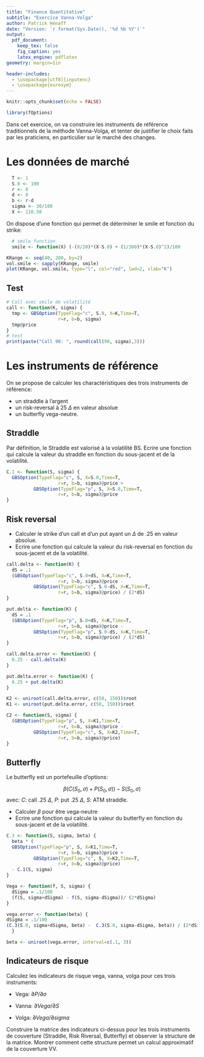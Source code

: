 ```yaml
---
title: "Finance Quantitative"
subtitle: "Exercice Vanna-Volga"
author: Patrick Hénaff
date: "Version: `r format(Sys.Date(), '%d %b %Y')`"
output:
  pdf_document:
    keep_tex: false
    fig_caption: yes
    latex_engine: pdflatex
geometry: margin=1in

header-includes:
  - \usepackage[utf8]{inputenc}
  - \usepackage{eurosym}
---
```


```r
knitr::opts_chunk$set(echo = FALSE)
```

```r
library(fOptions)
```

Dans cet exercice, on va construire les instruments de référence traditionnels de la méthode Vanna-Volga, et tenter de justifier le choix faits par les praticiens, en particulier sur le marché des changes.

# Les données de marché

```r
  T <- 1
  S.0 <- 100
  r <- 0
  d <- 0
  b <- r-d
  sigma <- 30/100
  X <- 110.50
```

On dispose d'une fonction qui permet de déterminer le smile et fonction du strike:

```r
  # smile function
  smile <- function(X) (-(0/20)*(X-S.0) + (1/300)*(X-S.0)^2)/100
```


```r
KRange <- seq(40, 200, by=2)
vol.smile <- sapply(KRange, smile)
plot(KRange, vol.smile, type="l", col="red", lwd=2, xlab="K")
```

## Test

```r
# Call avec smile de volatilité
call <- function(K, sigma) {
  tmp <- GBSOption(TypeFlag="c", S.0, X=K,Time=T,
                   r=r, b=b, sigma)
  tmp@price
}
# test
print(paste("Call 90: ", round(call(90, sigma),3)))
```

# Les instruments de référence
  
On se propose de calculer les charactéristiques des trois instruments de référence:

- un straddle à l'argent
- un risk-reversal à 25 $\Delta$ en valeur absolue
- un butterfly vega-neutre.

## Straddle

Par définition, le Straddle est valorisé à la volatilité BS.
Ecrire une fonction qui calcule la valeur du straddle en fonction du sous-jacent et de la volatilité.

```r
C.1 <- function(S, sigma) {
  GBSOption(TypeFlag="c", S, X=S.0,Time=T,
                   r=r, b=b, sigma)@price +
          GBSOption(TypeFlag="p", S, X=S.0,Time=T,
                   r=r, b=b, sigma)@price
}
```

## Risk reversal

- Calculer le strike d'un call et d'un put ayant un $\Delta$ de .25 en valeur absolue.
- Ecrire une fonction qui calcule la valeur du risk-reversal en fonction du sous-jacent et de la volatilité.

```r

call.delta <- function(K) {
  dS = .1
  (GBSOption(TypeFlag="c", S.0+dS, X=K,Time=T,
                   r=r, b=b, sigma)@price -
          GBSOption(TypeFlag="c", S.0-dS, X=K,Time=T,
                   r=r, b=b, sigma)@price) / (2*dS)
}

put.delta <- function(K) {
  dS = .1
  (GBSOption(TypeFlag="p", S.0+dS, X=K,Time=T,
                   r=r, b=b, sigma)@price -
          GBSOption(TypeFlag="p", S.0-dS, X=K,Time=T,
                   r=r, b=b, sigma)@price) / (2*dS)
}

call.delta.error <- function(K) {
  0.25 - call.delta(K)
}

put.delta.error <- function(K) {
  0.25 + put.delta(K)
}

K2 <- uniroot(call.delta.error, c(50, 150))$root
K1 <- uniroot(put.delta.error, c(50, 150))$root

C2 <- function(S, sigma) {
  (GBSOption(TypeFlag="p", S, X=K1,Time=T,
                   r=r, b=b, sigma)@price -
          GBSOption(TypeFlag="c", S, X=K2,Time=T,
                   r=r, b=b, sigma)@price)
}
```

## Butterfly

Le butterfly est un portefeuille d'options:

$$
\beta (C(S_0, \sigma) + P(S_0, \sigma)) - S(S_0, \sigma)
$$
avec: $C$: call .25 $\Delta$, $P$: put .25 $\Delta$, $S$: ATM straddle.

- Calculer $\beta$ pour être vega-neutre
- Ecrire une fonction qui calcule la valeur du butterfly en fonction du sous-jacent et de la volatilité.

```r
C.3 <- function(S, sigma, beta) {
  beta * ( 
  GBSOption(TypeFlag="p", S, X=K1,Time=T,
                   r=r, b=b, sigma)@price +
          GBSOption(TypeFlag="c", S, X=K2,Time=T,
                   r=r, b=b, sigma)@price)
  - C.1(S, sigma)
}
```

```r
Vega <- function(f, S, sigma) {
  dSigma = .1/100
  (f(S, sigma+dSigma) - f(S, sigma-dSigma))/ (2*dSigma)
}

vega.error <- function(beta) {
dSigma = .1/100  
(C.3(S.0, sigma+dSigma, beta) -  C.3(S.0, sigma-dSigma, beta)) / (2*dSigma)
  }

beta <- uniroot(vega.error, interval=c(.1, 3))
```


## Indicateurs de risque

Calculez les indicateurs de risque vega, vanna, volga pour ces trois instruments:

- Vega: $\partial P / \partial \sigma$

- Vanna: $\partial Vega / \partial S$

- Volga: $\partial Vega / \partial sigma$

Construire la matrice des indicateurs ci-dessus pour les trois instruments de couverture (Straddle, Risk Riversal, Butterfly) et observer la structure de la matrice. Montrer comment cette structure permet 
un calcul approximatif de la couverture VV.

